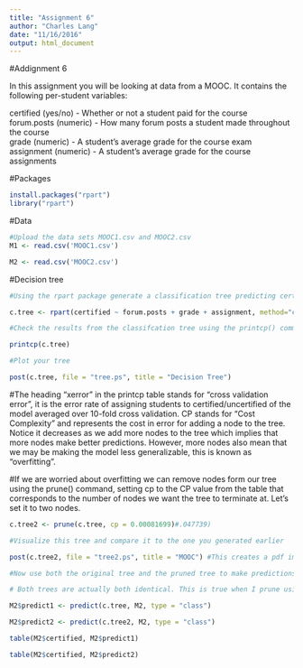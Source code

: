 ```yaml
---
title: "Assignment 6"
author: "Charles Lang"
date: "11/16/2016"
output: html_document
---
```

#Addignment 6

In this assignment you will be looking at data from a MOOC. It contains the following per-student variables:

certified (yes/no) - Whether or not a student paid for the course  
forum.posts (numeric) - How many forum posts a student made throughout the course  
grade (numeric) - A student's average grade for the course exam  
assignment (numeric) - A student's average grade for the course assignments  

#Packages
```r
install.packages("rpart")
library("rpart")
```

#Data
```r
#Upload the data sets MOOC1.csv and MOOC2.csv
M1 <- read.csv('MOOC1.csv')

M2 <- read.csv('MOOC2.csv')

```


#Decision tree
```r
#Using the rpart package generate a classification tree predicting certified from the other variables in the M1 data frame.

c.tree <- rpart(certified ~ forum.posts + grade + assignment, method="class", data=M1, control=rpart.control(minsplit=70,minbucket=23, cp=0))

#Check the results from the classifcation tree using the printcp() command

printcp(c.tree)

#Plot your tree 

post(c.tree, file = "tree.ps", title = "Decision Tree")

```

#The heading "xerror" in the printcp table stands for "cross validation error", it is the error rate of assigning students to certified/uncertified of the model averaged over 10-fold cross validation. CP stands for "Cost Complexity" and represents the cost in error for adding a node to the tree. Notice it decreases as we add more nodes to the tree which implies that more nodes make better predictions. However, more nodes also mean that we may be making the model less generalizable, this is known as "overfitting".

#If we are worried about overfitting we can remove nodes form our tree using the prune() command, setting cp to the CP value from the table that corresponds to the number of nodes we want the tree to terminate at. Let's set it to two nodes.

```r
c.tree2 <- prune(c.tree, cp = 0.00081699)#.047739)

#Visualize this tree and compare it to the one you generated earlier

post(c.tree2, file = "tree2.ps", title = "MOOC") #This creates a pdf image of the tree2

#Now use both the original tree and the pruned tree to make predictions about the students in the second data set. Which tree has a lower error rate?

# Both trees are actually both identical. This is true when I prune using either CP of 1 or 2 nodes.

```


```r
M2$predict1 <- predict(c.tree, M2, type = "class")

M2$predict2 <- predict(c.tree2, M2, type = "class")

table(M2$certified, M2$predict1)

table(M2$certified, M2$predict2)

```
